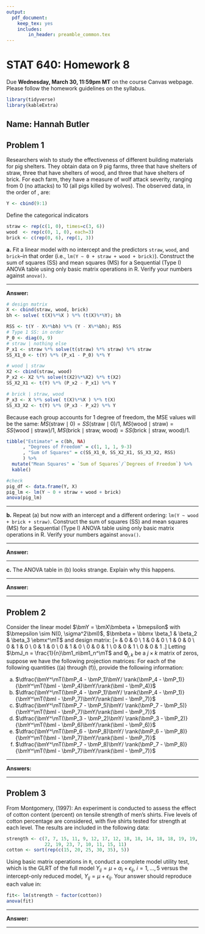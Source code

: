 ```yaml
---
output: 
  pdf_document: 
    keep_tex: yes
    includes:
        in_header: preamble_common.tex
---
```




STAT 640: Homework 8
===================
Due **Wednesday, March 30, 11:59pm MT** on the course Canvas webpage. Please follow the homework guidelines on the syllabus.

```r
library(tidyverse)
library(kableExtra)
```

## Name: Hannah Butler
##

## Problem 1

Researchers wish to study the effectiveness of different building materials for pig shelters. They obtain data on 9 pig farms, three that have shelters of straw, three that have shelters of wood, and three that have shelters of brick. 
    For each farm, they have a measure of wolf attack severity, ranging from 0 (no attacks) to 10 (all pigs killed by wolves). The observed data, in the order of \texttt{("straw","straw","straw","wood","wood","wood","brick","brick","brick")}, are:
```r
Y <- cbind(9:1)
```
Define the categorical indicators
```r
straw <- rep(c(1, 0), times=c(3, 6))
wood  <- rep(c(0, 1, 0), each=3)
brick <- c(rep(0, 6), rep(1, 3))
```

**a.** Fit a linear model with no intercept and the predictors `straw`, `wood`, and `brick`--in that order (i.e., `lm(Y ~ 0 + straw + wood + brick)`). Construct the sum of squares (SS) and mean squares (MS) for a Sequential (Type I) ANOVA table using only basic matrix operations in R. Verify your numbers against `anova()`.

*********************************************************************************

**Answer:** 

```r
# design matrix
X <- cbind(straw, wood, brick)
bh <- solve( t(X)%*%X ) %*% (t(X)%*%Y); bh
```

```r
RSS <- t(Y - X%*%bh) %*% (Y - X%*%bh); RSS
# Type 1 SS: in order
P_0 <- diag(0, 9)                                       
# straw | nothing else
P_x1 <- straw %*% solve(t(straw) %*% straw) %*% straw 
SS_X1_0 <- t(Y) %*% (P_x1 - P_0) %*% Y

# wood | straw
X2 <- cbind(straw, wood)
P_x2 <- X2 %*% solve(t(X2)%*%X2) %*% t(X2)
SS_X2_X1 <- t(Y) %*% (P_x2 - P_x1) %*% Y

# brick | straw, wood
P_x3 <- X %*% solve( t(X)%*%X ) %*% t(X)
SS_X3_X2 <- t(Y) %*% (P_x3 - P_x2) %*% Y
```

 Because each group accounts for 1 degree of freedom, the MSE values will be the same: $MS(\text{straw} \mid 0) = SS(\text{straw}\mid 0)/1$, $MS(\text{wood} \mid \text{straw}) = SS(\text{wood}\mid \text{straw})/1$, $MS(\text{brick} \mid \text{straw, wood}) = SS(\text{brick}\mid \text{straw, wood})/1$.
 
```r
tibble("Estimate" = c(bh, NA)
      , "Degrees of Freedom" = c(1, 1, 1, 9-3) 
      , "Sum of Squares" = c(SS_X1_0, SS_X2_X1, SS_X3_X2, RSS)
      ) %>%
  mutate("Mean Squares" = `Sum of Squares`/`Degrees of Freedom`) %>%
  kable()
```
 
```r
#check
pig_df <- data.frame(Y, X)
pig_lm <- lm(Y ~ 0 + straw + wood + brick)
anova(pig_lm)
```

*********************************************************************************


**b.** Repeat (a) but now *with* an intercept and a different ordering: `lm(Y ~ wood + brick + straw)`. Construct the sum of squares (SS) and mean squares (MS) for a Sequential (Type I) ANOVA table using only basic matrix operations in R. Verify your numbers against `anova()`.
    

*********************************************************************************

**Answer:** 

*********************************************************************************

**c.** The ANOVA table in (b) looks strange. Explain why this happens.
    

*********************************************************************************

**Answer:** 

*********************************************************************************
  


## Problem 2

Consider the linear model $\bmY = \bmX\bmbeta + \bmepsilon$ with $\bmepsilon \sim N(0, \sigma^2\bmI)$, $\bmbeta = \bbmx \beta_1 & \beta_2 & \beta_3 \ebmx^\mT$ and design matrix: \[\bmX = \bbmx 1 & 0 & 0 \\ 1 & 0 & 0 \\ 1 & 0 & 0 \\ 0 & 1 & 0 \\ 0 & 1 & 0 \\ 0 & 1 & 0 \\ 0 & 0 & 1 \\ 0 & 0 & 1 \\ 0 & 0 & 1 \ebmx.\]
Letting $\bmJ_n = \frac{1}{n}\bm1_n\bm1_n^\mT$ and $\bm0_{j,k}$ be a $j \times k$ matrix of zeros, suppose we have the following projection matrices:
\begin{align*}
\bmP_1 &= \bbmx \bmJ_3 & \bm0_{3,3} & \bm0_{3,3}\\ \bm0_{3,3} & \bm0_{3,3} & \bm0_{3,3}\\ \bm0_{3,3} & \bm0_{3,3} & \bm0_{3,3}\ebmx & \bmP_2 &= \bbmx \bm0_{3,3} & \bm0_{3,3} & \bm0_{3,3}\\ \bm0_{3,3} & \bmJ_3 & \bm0_{3,3}\\ \bm0_{3,3} & \bm0_{3,3} & \bm0_{3,3}\ebmx & \bmP_3 &= \bbmx \bm0_{3,3} & \bm0_{3,3} & \bm0_{3,3}\\ \bm0_{3,3} & \bm0_{3,3} & \bm0_{3,3}\\ \bm0_{3,3} & \bm0_{3,3} & \bmJ_3\ebmx\\
\bmP_4 &= \bbmx \bmJ_3 & \bm0_{3,3} & \bm0_{3,3}\\ \bm0_{3,3} & \bmJ_3 & \bm0_{3,3}\\ \bm0_{3,3} & \bm0_{3,3} & \bm0_{3,3}\ebmx & \bmP_5 &= \bbmx \bmJ_3 & \bm0_{3,3} & \bm0_{3,3}\\ \bm0_{3,3} & \bm0_{3,3} & \bm0_{3,3}\\ \bm0_{3,3} & \bm0_{3,3} & \bmJ_3\ebmx& \bmP_6 &= \bbmx \bm0_{3,3} & \bm0_{3,3} & \bm0_{3,3}\\ \bm0_{3,3} & \bmJ_3 & \bm0_{3,3}\\ \bm0_{3,3} & \bm0_{3,3} & \bmJ_3\ebmx\\
\bmP_7 &= \bbmx \bmJ_3 & \bm0_{3,3} & \bm0_{3,3}\\ \bm0_{3,3} & \bmJ_3 & \bm0_{3,3}\\ \bm0_{3,3} & \bm0_{3,3} & \bmJ_3 \ebmx & \bmP_8 &= \bbmx \bm0_{3,3} & \bm0_{3,6}\\ \bm0_{6,3} &  \bmJ_6\ebmx&
\end{align*}
For each of the following quantities ((a) through (f)), provide the following information:
\def\labelenumii{\roman{enumii}.}
\begin{enumerate}
\item Does this represent a valid F-statistic for an F-test? If yes, answer remaining questions; if no, explain why not and then skip remaining questions.
\item What are the null and alternative hypotheses being tested?
\item Does this F-statistic correspond to a GLRT? If no, why not?
\item Would this F-statistic appear in a Type I ANOVA Table?
\item Would this F-statistic appear in a Type III ANOVA Table?
\end{enumerate}

a. $\dfrac{\bmY^\mT(\bmP_4 - \bmP_1)\bmY/ \rank(\bmP_4 - \bmP_1)}{\bmY^\mT(\bmI - \bmP_4)\bmY/\rank(\bmI - \bmP_4)}$
b. $\dfrac{\bmY^\mT(\bmP_4 - \bmP_1)\bmY/ \rank(\bmP_4 - \bmP_1)}{\bmY^\mT(\bmI - \bmP_7)\bmY/\rank(\bmI - \bmP_7)}$
c. $\dfrac{\bmY^\mT(\bmP_7 - \bmP_5)\bmY/ \rank(\bmP_7 - \bmP_5)}{\bmY^\mT(\bmI - \bmP_7)\bmY/\rank(\bmI - \bmP_7)}$
d. $\dfrac{\bmY^\mT(\bmP_3 - \bmP_2)\bmY/ \rank(\bmP_3 - \bmP_2)}{\bmY^\mT(\bmI - \bmP_6)\bmY/\rank(\bmI - \bmP_6)}$
e. $\dfrac{\bmY^\mT(\bmP_6 - \bmP_8)\bmY/ \rank(\bmP_6 - \bmP_8)}{\bmY^\mT(\bmI - \bmP_7)\bmY/\rank(\bmI - \bmP_7)}$
f. $\dfrac{\bmY^\mT(\bmP_7 - \bmP_8)\bmY/ \rank(\bmP_7 - \bmP_8)}{\bmY^\mT(\bmI - \bmP_7)\bmY/\rank(\bmI - \bmP_7)}$


*********************************************************************************

**Answers:** 



*********************************************************************************


## Problem 3
From Montgomery, (1997):  An experiment is conducted to assess the effect of cotton content (percent) on tensile strength of men's shirts.  Five levels of cotton percentage are considered, with five shirts tested for strength at each level. The results are included in the following data:
```r
strength <- c(7, 7, 15, 11, 9, 12, 17, 12, 18, 18, 14, 18, 18, 19, 19, 19, 25, 
              22, 19, 23, 7, 10, 11, 15, 11)
cotton <- sort(rep(c(15, 20, 25, 30, 35), 5))
```
Using basic matrix operations in `R`, conduct a complete model utility test, which is the GLRT of the full model $Y_{ij}=\mu+\alpha_i+\epsilon_{ij}$, $i=1,\ldots,5$ versus the intercept-only reduced model,  $Y_{ij}=\mu+\epsilon_{ij}$. Your answer should reproduce each value in:
```r
fit<- lm(strength ~ factor(cotton))
anova(fit)
```


*********************************************************************************

**Answer:** 



*********************************************************************************

